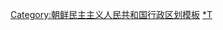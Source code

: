 {{Navbox
|name = 南浦市行政區劃
|title = [[南浦市]]行政区划
|image = [[File:Flag of North Korea.svg|x50px]]
|state = {{{state|<includeonly>uncollapsed</includeonly>}}}
|above=
|groupstyle = text-align:center;
|bodyclass = hlist

|group1=[[市辖区|区域]]
|list1=
*[[臥牛島區域]]
*[[港口區域]]

|group2=[[郡]]
|list2=
*[[千里馬郡]]
*[[大安郡]]
*[[江西郡]]
*[[溫泉郡 (南浦市)|溫泉郡]]
*[[龍岡郡]]
}}<noinclude>
[[Category:朝鲜民主主义人民共和国行政区划模板]]
[[Category:南浦市行政区划|*T]]
</noinclude>